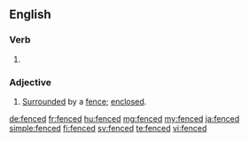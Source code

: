 ==English==

===Verb===
{{head|en|past participle}}

# {{past participle of|fence|lang=en}}

===Adjective===
{{en-adj}}
# [[surrounded|Surrounded]] by a [[fence]]; [[enclosed]].

[[de:fenced]]
[[fr:fenced]]
[[hu:fenced]]
[[mg:fenced]]
[[my:fenced]]
[[ja:fenced]]
[[simple:fenced]]
[[fi:fenced]]
[[sv:fenced]]
[[te:fenced]]
[[vi:fenced]]